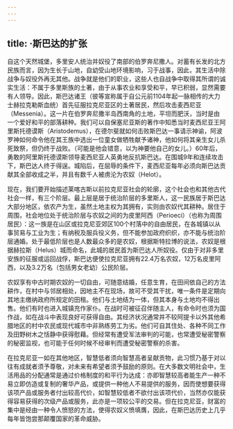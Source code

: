 ```yaml
---
---
---
```

title: ·斯巴达的扩张
---




自这个天然城堡，多里安人统治并奴役了南部的伯罗奔尼撒人。对蓄有长发的北方民族而言，因为生长于山地，自幼受山地环境影响，习于战事，因此，其生活中除战争与奴役外再无其他。战争就是他们的职业，这些人也自战争中取得其所谓的诚实生活：不属于多里斯族的土著，由于从事农业和享受和平，早已积弱，显然需要有人领导。因此，斯巴达诸王（彼等宣称属于自公元前1104年起一脉相传的大力士赫拉克勒斯血统）首先征服拉克尼亚区的土著居民，然后攻击麦西尼亚（Messenia）。这一片在伯罗奔尼撒半岛西南角的土地，平坦而肥沃，当时是由一个爱好和平的部落耕种。我们可以自保塞尼亚斯的著作中知悉当时麦西尼亚王阿里斯托德谟斯（Aristodemus），在德尔斐就如何击败斯巴达一事请示神谕，阿波罗神如何命令他在其王族中选出一位童女做牺牲献予诸神，他如何将其亲生女儿杀死致祭，但仍终于战败。（可能是他会错意，以为神要他自己的女儿。）60年后，勇敢的阿里斯托德谟斯领导麦西尼亚人英勇地反抗斯巴达。在围城9年和连续攻击下，斯巴达人终于得逞。城陷后，在屈辱的条件下，麦西尼亚每年必须向斯巴达贡献其全部收成之半，并且有数千人被虏沦为农奴（Helot）。

现在，我们要开始描述莱喀古斯以前拉克尼亚社会的轮廓，这个社会也和其他古代社会一样，有三个阶层。最上层是居于统治阶层的多里斯人，这一民族居于斯巴达大部分地区，依农产为生，虽然土地主权为其拥有，实则由农奴代其耕种。居住于周围，社会地位处于统治阶层与农奴之间的为皮里阿西（Perioeci）（也称为周围居民）：这一族是在山区或拉克尼亚郊区100个村落中的自由居民，在各城镇以从事贸易与工业为生；有纳税及服兵役义务，但不能参加政府织织，亦不能与统治阶层通婚。处于最低阶层也是人数最众多的是农奴，根据斯特拉博的说法，农奴是根据赫拉斯（Helus）城而命名，此城的居民首为斯巴达人所奴役。仅由于对非多里安族的征服或运回战俘，斯巴达便使拉克尼亚拥有22.4万名农奴，12万名皮里阿西，以及3.2万名（包括男女老幼）公民阶层。

农奴享有中古时期农奴的一切自由，可随意结婚，任意生育，在田间依自己的方法耕作，在村中与邻居相处，因地主不在现场，故可不受其干扰，唯一条件是定期向其地主缴纳政府所规定的田租。他们与土地结为一体，但其本身与土地均不得出售。他们有时也进入城镇充作家仆。在战时可被征召伴随主人，有命令时也须为国作战，如在战斗中表现良好可获得自由。其经济状况通常并不较阿提卡以外其他希腊地区的村中农民或现代城市中非熟练劳工为劣。他们可自其住处、各种不同工作及田野树木之恬静中获得慰藉。但经常有遭受军法审判的可能，也常遭受秘密警察的秘密监视，也可能于任何时候不经审判而遭受秘密警察的杀害。

在拉克尼亚一如在其他地区，智慧低者须向智慧高者呈献贡物，此习惯乃基于对以往有成就者须予尊敬，对未来有希望者须予鼓励的原则。在大多数文明社会中，生活用品的分配通常是通过价格制度的和平行为达成：亦即智慧较高者能生产一种不易立即仿造或复制的奢华产品，或提供一种他人不易提供的服务，因而使想要获得该项产品或服务者付出较高代价，如智慧较低者不欲付出该项代价，当然亦仅能获得容易获得的次级产品或服务，此亦是一项较公平的交易。但在拉克尼亚，财富的集中是经由一种令人愤怒的方法，使得农奴义愤填膺，因此，在斯巴达历史上几乎每年皆饱尝那颠覆国家的革命威胁。